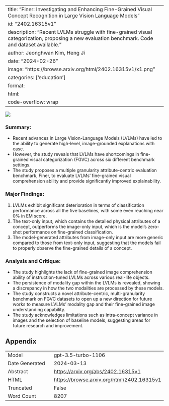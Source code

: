
---
title: "Finer: Investigating and Enhancing Fine-Grained Visual Concept Recognition in Large Vision Language Models"
id: "2402.16315v1"
description: "Recent LVLMs struggle with fine-grained visual categorization, proposing a new evaluation benchmark. Code and dataset available."
author: Jeonghwan Kim, Heng Ji
date: "2024-02-26"
image: "https://browse.arxiv.org/html/2402.16315v1/x1.png"
categories: ['education']
format:
  html:
    code-overflow: wrap
---

![](https://browse.arxiv.org/html/2402.16315v1/x1.png)

### Summary:
- Recent advances in Large Vision-Language Models (LVLMs) have led to the ability to generate high-level, image-grounded explanations with ease.
- However, the study reveals that LVLMs have shortcomings in fine-grained visual categorization (FGVC) across six different benchmark settings.
- The study proposes a multiple granularity attribute-centric evaluation benchmark, Finer, to evaluate LVLMs' fine-grained visual comprehension ability and provide significantly improved explainability.

### Major Findings:
1. LVLMs exhibit significant deterioration in terms of classification performance across all the five baselines, with some even reaching near 0% in EM score.
2. The text-only input, which contains the detailed physical attributes of a concept, outperforms the image-only input, which is the model's zero-shot performance on fine-grained classification.
3. The model-generated attributes from image-only input are more generic compared to those from text-only input, suggesting that the models fail to properly observe the fine-grained details of a concept.

### Analysis and Critique:
- The study highlights the lack of fine-grained image comprehension ability of instruction-tuned LVLMs across various real-life objects.
- The persistence of modality gap within the LVLMs is revealed, showing a discrepancy in how the two modalities are processed by these models.
- The study constructs a novel attribute-centric, multi-granularity benchmark on FGVC datasets to open up a new direction for future works to measure LVLMs' modality gap and their fine-grained image understanding capability. 
- The study acknowledges limitations such as intra-concept variance in images and the selection of baseline models, suggesting areas for future research and improvement.

## Appendix

|          |          |
|----------|----------|
| Model     | gpt-3.5-turbo-1106       |
| Date Generated     | 2024-03-13       |
| Abstract | [https://arxiv.org/abs/2402.16315v1](https://arxiv.org/abs/2402.16315v1)        |
| HTML     | [https://browse.arxiv.org/html/2402.16315v1](https://browse.arxiv.org/html/2402.16315v1)       |
| Truncated       | False       |
| Word Count       | 8207       |